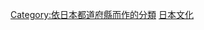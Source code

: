 {{日本行政區劃分類導航|文化}}
{{Commonscat|Culture of Japan by prefecture}}

[[Category:依日本都道府縣而作的分類|Category:依日本都道府縣而作的分類]]
[[Category:日本文化|]]